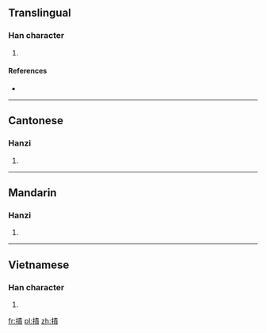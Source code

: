 ==Translingual==

===Han character===
{{Han char|rn=64|rad=手|as=12|sn=15|four=55086|canj=QLMC|ids=⿰扌貴}}

# {{defn|Han|sort=手12}}

====References====
* {{Han ref|kx=0453.290|dkj=12685|dj=0803.120|hdz=31958.030|uh=648C|ud=25740|bh=E5B7|bd=58807}}

----

==Cantonese==

===Hanzi===
{{yue-hanzi|jyut=[[gwai6]]|y=gwai6}}

# {{defn|lang=yue|sort=手12}}

----

==Mandarin==

===Hanzi===
{{cmn-hanzi|pin=[[guì]] ([[gui4]]), [[kuì]] ([[kui4]])|wg=kuei<sup>4</sup>, k'uei<sup>4</sup>}}

# {{defn|lang=cmn|sort=手12}}

----

==Vietnamese==

===Han character===
{{vi-readings|rs=手12|hanviet=quấy}}

# {{defn|lang=vi|sort=手12}}

[[fr:撌]]
[[pl:撌]]
[[zh:撌]]